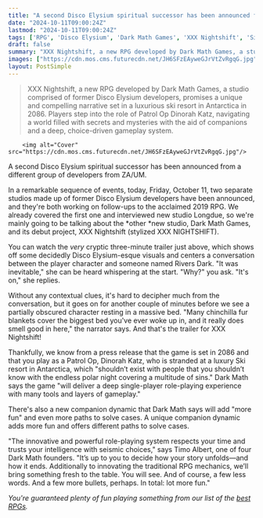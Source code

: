 ```yaml
---
title: "A second Disco Elysium spiritual successor has been announced from a different 'breakaway group' of devs who worked on the original RPG"
date: "2024-10-11T09:00:24Z"
lastmod: "2024-10-11T09:00:24Z"
tags: ['RPG', 'Disco Elysium', 'Dark Math Games', 'XXX Nightshift', 'Single-Player', 'Story-Driven', 'Narrative', 'Choice-Driven', 'Companion System']
draft: false
summary: "XXX Nightshift, a new RPG developed by Dark Math Games, a studio comprised of former Disco Elysium developers, promises a unique and compelling narrative set in a luxurious ski resort in Antarctica in 2086. Players step into the role of Patrol Op Dinorah Katz, navigating a world filled with secrets and mysteries with the aid of companions and a deep, choice-driven gameplay system."
images: ["https://cdn.mos.cms.futurecdn.net/JH6SFzEAyweGJrVtZvRgqG.jpg"]
layout: PostSimple
---
```

> XXX Nightshift, a new RPG developed by Dark Math Games, a studio comprised of former Disco Elysium developers, promises a unique and compelling narrative set in a luxurious ski resort in Antarctica in 2086. Players step into the role of Patrol Op Dinorah Katz, navigating a world filled with secrets and mysteries with the aid of companions and a deep, choice-driven gameplay system.


        <img alt="Cover" src="https://cdn.mos.cms.futurecdn.net/JH6SFzEAyweGJrVtZvRgqG.jpg"/>
        
A second Disco Elysium spiritual successor has been announced from a different group of developers from ZA/UM.

In a remarkable sequence of events, today, Friday, October 11, two separate studios made up of former Disco Elysium developers have been announced, and they're both working on follow-ups to the acclaimed 2019 RPG. We already covered the first one and interviewed new studio Longdue, so we're mainly going to be talking about the *other *new studio, Dark Math Games, and its debut project, XXX Nightshift (stylized XXX NIGHTSHIFT).

You can watch the *very* cryptic three-minute trailer just above, which shows off some decidedly Disco Elysium-esque visuals and centers a conversation between the player character and someone named Rivers Dark. "It was inevitable," she can be heard whispering at the start. "Why?" you ask. "It's on," she replies.

Without any contextual clues, it's hard to decipher much from the conversation, but it goes on for another couple of minutes before we see a partially obscured character resting in a massive bed. "Many chinchilla fur blankets cover the biggest bed you've ever woke up in, and it really does smell good in here," the narrator says. And that's the trailer for XXX Nightshift!

Thankfully, we know from a press release that the game is set in 2086 and that you play as a Patrol Op, Dinorah Katz, who is stranded at a luxury Ski resort in Antarctica, which "shouldn’t exist with people that you shouldn’t know with the endless polar night covering a multitude of sins." Dark Math says the game "will deliver a deep single-player role-playing experience with many tools and layers of gameplay."

There's also a new companion dynamic that Dark Math says will add "more fun" and even more paths to solve cases. A unique companion dynamic adds more fun and offers different paths to solve cases. 

"The innovative and powerful role-playing system respects your time and trusts your intelligence with seismic choices," says Timo Albert, one of four Dark Math founders. "It’s up to you to decide how your story unfolds—and how it ends. Additionally to innovating the traditional RPG mechanics, we’ll bring something fresh to the table. You will see. And of course, a few less words. And a few more bullets, perhaps. In total: lot more fun."

*You're guaranteed plenty of fun playing something from our list of the *[<em>best RPGs</em>](https://www.gamesradar.com/best-rpg-games/)*.*
        